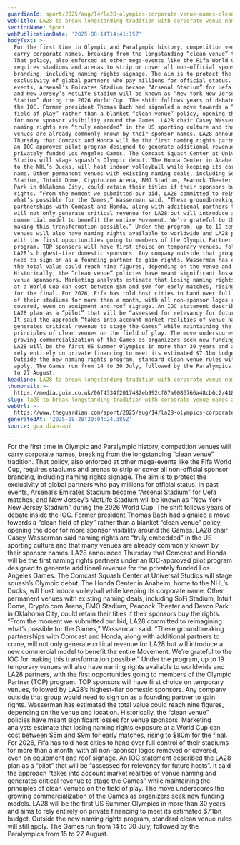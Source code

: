 ```yaml
---
guardianId: sport/2025/aug/14/la28-olympics-corporate-venue-names-clean-policy
webTitle: LA28 to break longstanding tradition with corporate venue names at Games
sectionName: Sport
webPublicationDate: '2025-08-14T14:41:15Z'
bodyText: >-
  For the first time in Olympic and Paralympic history, competition venues will
  carry corporate names, breaking from the longstanding “clean venue” tradition.
  That policy, also enforced at other mega-events like the Fifa World Cup,
  requires stadiums and arenas to strip or cover all non-official sponsor
  branding, including naming rights signage. The aim is to protect the
  exclusivity of global partners who pay millions for official status. In past
  events, Arsenal’s Emirates Stadium became “Arsenal Stadium” for Uefa matches,
  and New Jersey’s MetLife Stadium will be known as “New York New Jersey
  Stadium” during the 2026 World Cup. The shift follows years of debate inside
  the IOC. Former president Thomas Bach had signaled a move towards a “clean
  field of play” rather than a blanket “clean venue” policy, opening the door
  for more sponsor visibility around the Games. LA28 chair Casey Wasserman said
  naming rights are “truly embedded” in the US sporting culture and that many
  venues are already commonly known by their sponsor names. LA28 announced
  Thursday that Comcast and Honda will be the first naming rights partners under
  an IOC-approved pilot program designed to generate additional revenue for the
  privately funded Los Angeles Games. The Comcast Squash Center at Universal
  Studios will stage squash’s Olympic debut. The Honda Center in Anaheim, home
  to the NHL’s Ducks, will host indoor volleyball while keeping its corporate
  name. Other permanent venues with existing naming deals, including SoFi
  Stadium, Intuit Dome, Crypto.com Arena, BMO Stadium, Peacock Theater and Devon
  Park in Oklahoma City, could retain their titles if their sponsors buy the
  rights. “From the moment we submitted our bid, LA28 committed to reimagining
  what’s possible for the Games,” Wasserman said. “These groundbreaking
  partnerships with Comcast and Honda, along with additional partners to come,
  will not only generate critical revenue for LA28 but will introduce a new
  commercial model to benefit the entire Movement. We’re grateful to the IOC for
  making this transformation possible.” Under the program, up to 19 temporary
  venues will also have naming rights available to worldwide and LA28 partners,
  with the first opportunities going to members of the Olympic Partner (TOP)
  program. TOP sponsors will have first choice on temporary venues, followed by
  LA28’s highest-tier domestic sponsors. Any company outside that group would
  need to sign on as a founding partner to gain rights. Wasserman has estimated
  the total value could reach nine figures, depending on the venue and location.
  Historically, the “clean venue” policies have meant significant losses for
  venue sponsors. Marketing analysts estimate that losing naming rights exposure
  at a World Cup can cost between $5m and $9m for early matches, rising to $80m
  for the final. For 2026, Fifa has told host cities to hand over full control
  of their stadiums for more than a month, with all non-sponsor logos removed or
  covered, even on equipment and roof signage. An IOC statement described the
  LA28 plan as a “pilot” that will be “assessed for relevancy for future hosts”.
  It said the approach “takes into account market realities of venue naming and
  generates critical revenue to stage the Games” while maintaining the
  principles of clean venues on the field of play. The move underscores the
  growing commercialization of the Games as organizers seek new funding models.
  LA28 will be the first US Summer Olympics in more than 30 years and aims to
  rely entirely on private financing to meet its estimated $7.1bn budget.
  Outside the new naming rights program, standard clean venue rules will still
  apply. The Games run from 14 to 30 July, followed by the Paralympics from 15
  to 27 August.
headline: LA28 to break longstanding tradition with corporate venue names at Games
thumbnail: >-
  https://media.guim.co.uk/06f4334f2017482eb992cf07a9086766a48cb6c2/418_0_4180_3344/500.jpg
slug: la28-to-break-longstanding-tradition-with-corporate-venue-names-at-games
webUrl: >-
  https://www.theguardian.com/sport/2025/aug/14/la28-olympics-corporate-venue-names-clean-policy
generatedAt: '2025-08-28T20:04:24.385Z'
source: guardian-api
---
```

For the first time in Olympic and Paralympic history, competition venues will carry corporate names, breaking from the longstanding “clean venue” tradition. That policy, also enforced at other mega-events like the Fifa World Cup, requires stadiums and arenas to strip or cover all non-official sponsor branding, including naming rights signage. The aim is to protect the exclusivity of global partners who pay millions for official status. In past events, Arsenal’s Emirates Stadium became “Arsenal Stadium” for Uefa matches, and New Jersey’s MetLife Stadium will be known as “New York New Jersey Stadium” during the 2026 World Cup. The shift follows years of debate inside the IOC. Former president Thomas Bach had signaled a move towards a “clean field of play” rather than a blanket “clean venue” policy, opening the door for more sponsor visibility around the Games. LA28 chair Casey Wasserman said naming rights are “truly embedded” in the US sporting culture and that many venues are already commonly known by their sponsor names. LA28 announced Thursday that Comcast and Honda will be the first naming rights partners under an IOC-approved pilot program designed to generate additional revenue for the privately funded Los Angeles Games. The Comcast Squash Center at Universal Studios will stage squash’s Olympic debut. The Honda Center in Anaheim, home to the NHL’s Ducks, will host indoor volleyball while keeping its corporate name. Other permanent venues with existing naming deals, including SoFi Stadium, Intuit Dome, Crypto.com Arena, BMO Stadium, Peacock Theater and Devon Park in Oklahoma City, could retain their titles if their sponsors buy the rights. “From the moment we submitted our bid, LA28 committed to reimagining what’s possible for the Games,” Wasserman said. “These groundbreaking partnerships with Comcast and Honda, along with additional partners to come, will not only generate critical revenue for LA28 but will introduce a new commercial model to benefit the entire Movement. We’re grateful to the IOC for making this transformation possible.” Under the program, up to 19 temporary venues will also have naming rights available to worldwide and LA28 partners, with the first opportunities going to members of the Olympic Partner (TOP) program. TOP sponsors will have first choice on temporary venues, followed by LA28’s highest-tier domestic sponsors. Any company outside that group would need to sign on as a founding partner to gain rights. Wasserman has estimated the total value could reach nine figures, depending on the venue and location. Historically, the “clean venue” policies have meant significant losses for venue sponsors. Marketing analysts estimate that losing naming rights exposure at a World Cup can cost between $5m and $9m for early matches, rising to $80m for the final. For 2026, Fifa has told host cities to hand over full control of their stadiums for more than a month, with all non-sponsor logos removed or covered, even on equipment and roof signage. An IOC statement described the LA28 plan as a “pilot” that will be “assessed for relevancy for future hosts”. It said the approach “takes into account market realities of venue naming and generates critical revenue to stage the Games” while maintaining the principles of clean venues on the field of play. The move underscores the growing commercialization of the Games as organizers seek new funding models. LA28 will be the first US Summer Olympics in more than 30 years and aims to rely entirely on private financing to meet its estimated $7.1bn budget. Outside the new naming rights program, standard clean venue rules will still apply. The Games run from 14 to 30 July, followed by the Paralympics from 15 to 27 August.
